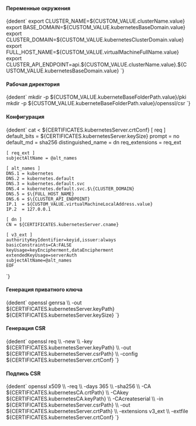 

<h4>Переменные окружения</h4>
<CodeBlock language="bash">
  {dedent`
    export CLUSTER_NAME=${CUSTOM_VALUE.clusterName.value}
    export BASE_DOMAIN=${CUSTOM_VALUE.kubernetesBaseDomain.value}
    export CLUSTER_DOMAIN=${CUSTOM_VALUE.kubernetesClusterDomain.value}
    export FULL_HOST_NAME=${CUSTOM_VALUE.virtualMachineFullName.value}
    export CLUSTER_API_ENDPOINT=api.${CUSTOM_VALUE.clusterName.value}.${CUSTOM_VALUE.kubernetesBaseDomain.value}
  `}
</CodeBlock>

<h4>Рабочая директория</h4>
<CodeBlock language="bash">
  {dedent`
    mkdir -p ${CUSTOM_VALUE.kuberneteBaseFolderPath.value}/pki
    mkdir -p ${CUSTOM_VALUE.kuberneteBaseFolderPath.value}/openssl/csr
  `}
</CodeBlock>

<h4>Конфигурация</h4>
<CodeBlock language="bash">
  {dedent`
    cat <<EOF > ${CERTIFICATES.kubernetesServer.crtConf}
    [ req ]
    default_bits        = ${CERTIFICATES.kubernetesServer.keySize}
    prompt              = no
    default_md          = sha256
    distinguished_name  = dn
    req_extensions      = req_ext

    [ req_ext ]
    subjectAltName = @alt_names

    [ alt_names ]
    DNS.1 = kubernetes
    DNS.2 = kubernetes.default
    DNS.3 = kubernetes.default.svc
    DNS.4 = kubernetes.default.svc.$\{CLUSTER_DOMAIN}
    DNS.5 = $\{FULL_HOST_NAME}
    DNS.6 = $\{CLUSTER_API_ENDPOINT}
    IP.1  = ${CUSTOM_VALUE.virtualMachineLocalAddress.value}
    IP.2  = 127.0.0.1

    [ dn ]
    CN = ${CERTIFICATES.kubernetesServer.cname}

    [ v3_ext ]
    authorityKeyIdentifier=keyid,issuer:always
    basicConstraints=CA:FALSE
    keyUsage=keyEncipherment,dataEncipherment
    extendedKeyUsage=serverAuth
    subjectAltName=@alt_names
    EOF
  `}
</CodeBlock>

<h4>Генерация приватного ключа</h4>
<CodeBlock language="bash">
  {dedent`
    openssl genrsa \\
      -out ${CERTIFICATES.kubernetesServer.keyPath} ${CERTIFICATES.kubernetesServer.keySize}
  `}
</CodeBlock>

<h4>Генерация CSR</h4>
<CodeBlock language="bash">
  {dedent`
    openssl req \\
      -new \\
      -key    ${CERTIFICATES.kubernetesServer.keyPath} \\
      -out    ${CERTIFICATES.kubernetesServer.csrPath} \\
      -config ${CERTIFICATES.kubernetesServer.crtConf}
  `}
</CodeBlock>

<h4>Подпись CSR</h4>
<CodeBlock language="bash">
  {dedent`
    openssl x509 \\
      -req \\
      -days 365 \\
      -sha256 \\
      -CA ${CERTIFICATES.kubernetesCA.crtPath} \\
      -CAkey ${CERTIFICATES.kubernetesCA.keyPath} \\
      -CAcreateserial \\
      -in ${CERTIFICATES.kubernetesServer.csrPath} \\
      -out ${CERTIFICATES.kubernetesServer.crtPath} \\
      -extensions v3_ext \\
      -extfile ${CERTIFICATES.kubernetesServer.crtConf}
  `}
</CodeBlock>
